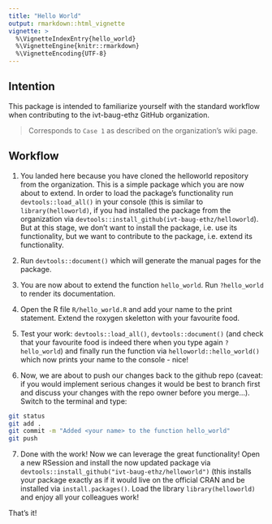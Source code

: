 ```yaml
---
title: "Hello World"
output: rmarkdown::html_vignette
vignette: >
  %\VignetteIndexEntry{hello_world}
  %\VignetteEngine{knitr::rmarkdown}
  %\VignetteEncoding{UTF-8}
---
```


## Intention

This package is intended to familiarize yourself with the standard workflow when contributing to the ivt-baug-ethz GitHub organization.

> Corresponds to `Case 1` as described on the organization's wiki page.

## Workflow

1. You landed here because you have cloned the helloworld repository from the organization. This is a simple package which you are now about to extend.
In order to load the package's functionality run `devtools::load_all()` in your console (this is similar to `library(helloworld)`, if you had installed the package from the organization via `devtools::install_github(ivt-baug-ethz/helloworld`). But at this stage, we don't want to install the package, i.e. use its functionality, but we want to contribute to the package, i.e. extend its functionality.

2. Run `devtools::document()` which will generate the manual pages for the package.

3. You are now about to extend the function `hello_world`. Run `?hello_world` to render its documentation.

4. Open the R file `R/hello_world.R` and add your name to the print statement. Extend the roxygen skeletton with your favourite food.

5. Test your work: `devtools::load_all()`, `devtools::document()` (and check that your favourite food is indeed there when you type again `?hello_world`) and finally run the function via `helloworld::hello_world()` which now prints your name to the console - nice!

6. Now, we are about to push our changes back to the github repo (caveat: if you would implement serious changes it would be best to branch first and discuss your changes with the repo owner before you merge...). Switch to the terminal and type:

```bash
git status
git add .
git commit -m "Added <your name> to the function hello_world"
git push
```

7. Done with the work! Now we can leverage the great functionality! Open a new RSession and install the now updated package via `devtools::install_github("ivt-baug-ethz/helloworld")` (this installs your package exactly as if it would live on the official CRAN and be installed via `install.packages()`. Load the library `library(helloworld)` and enjoy all your colleagues work!

That's it!
